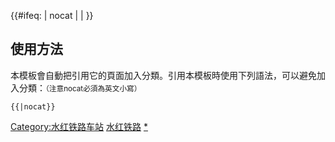 {{鐵道路線|lua=1
| 模板名稱 = 水红铁路
| 名稱 = [[水红铁路]]
| 代表色 = #0033c9
| Logo = [[File:China Railways.svg|17px]]
| 背景顏色 = #FFFFFF
| 車站列表 = 六盘水南 ~ 田家寨 ~ 玉舍 ~ 白鸡坡 ~ 都格 ~ 发耳 ~ 营街 ~ 茅草坪 ~ 渡船寨 ~ 三家寨 ~ 雨格 ~ 松河 ~ 顺场 ~ 柏果 ~ 月亮田 ~ 盘关 ~ 平田站 (贵州省) ~ 花家庄 ~ 沙沱 ~ 红果
}}
<includeonly>{{#ifeq: {{{1}}} | nocat | <!--空--> | [[Category:水红铁路车站]] }}</includeonly><noinclude>

==使用方法==
本模板會自動把引用它的頁面加入分類。引用本模板時使用下列語法，可以避免加入分類：<small>（注意nocat必須為英文小寫）</small>
 <nowiki>{{</nowiki>{{PAGENAME}}<nowiki>|nocat}}</nowiki>
[[Category:中國鐵路路線模板|水红铁路]]
[[Category:水红铁路车站|*]]
</noinclude>
